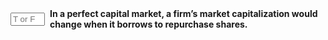 ::: {.question-block}

<form onsubmit="event.preventDefault(); checkAnswerBox('module6_tf_q6','F')" style="display: flex; align-items: center; gap: 8px;">
<input type="text" id="module6_tf_q6" name="module6_tf_q6" maxlength="1" placeholder="T or F" style="width: 55px;" data-correct-answer="F" /> 
<label for="module6_tf_q6"><strong>In a perfect capital market, a firm's market capitalization would change when it borrows to repurchase shares.</strong></label>
</form>

<div id="feedback-module6_tf_q6" class="feedback" data-status="" style="display:none;">
This is FALSE. In a perfect capital market, the value of a firm remains unchanged when it repurchases shares using borrowed money (Modigliani–Miller theorem).
</div>

:::
